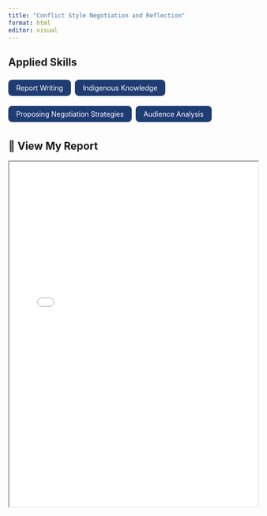 ```yaml
---
title: "Conflict Style Negotiation and Reflection"
format: html
editor: visual
---
```


## Applied Skills

<div style="display: flex; flex-wrap: wrap; gap: 0.5rem; margin-bottom: 1.5rem;">

<span style="background-color: #1f3c73; color: white; padding: 0.5rem 1rem; border-radius: 0.5rem;">Report Writing</span>

<span style="background-color: #1f3c73; color: white; padding: 0.5rem 1rem; border-radius: 0.5rem;">Indigenous Knowledge</span>

<span style="background-color: #1f3c73; color: white; padding: 0.5rem 1rem; border-radius: 0.5rem;">Proposing Negotiation Strategies</span>

<span style="background-color: #1f3c73; color: white; padding: 0.5rem 1rem; border-radius: 0.5rem;">Audience Analysis</span>

</div>

## 📄 View My Report

<iframe src="files/Negotiation.pdf" width="100%" height="700px">
  This browser does not support PDFs. Please download it 
  [here](docs/my-report.pdf).
</iframe>

